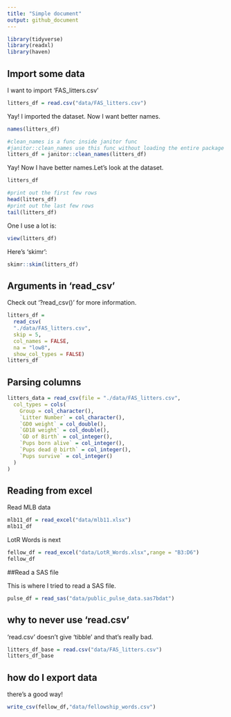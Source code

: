 ```yaml
---
title: "Simple document"
output: github_document
---
```



```r
library(tidyverse)
library(readxl)
library(haven)
```

## Import some data

I want to import 'FAS_litters.csv'


```r
litters_df = read.csv("data/FAS_litters.csv")


```

Yay! I imported the dataset. Now I want better names.

```r
names(litters_df)

#clean_names is a func inside janitor func
#janitor::clean_names use this func without loading the entire package
litters_df = janitor::clean_names(litters_df)
```

Yay! Now I have better names.Let's look at the dataset.

```r

litters_df

#print out the first few rows
head(litters_df)
#print out the last few rows
tail(litters_df)

```

One I use a lot is:
```r
view(litters_df)
```


Here's 'skimr':
```r
skimr::skim(litters_df)
```

## Arguments in 'read_csv'

Check out '?read_csv()' for more information.

```r
litters_df = 
  read_csv(
  "./data/FAS_litters.csv",
  skip = 5,
  col_names = FALSE,
  na = "low8",
  show_col_types = FALSE)
litters_df
```

## Parsing columns

```r
litters_data = read_csv(file = "./data/FAS_litters.csv",
  col_types = cols(
    Group = col_character(),
    `Litter Number` = col_character(),
    `GD0 weight` = col_double(),
    `GD18 weight` = col_double(),
    `GD of Birth` = col_integer(),
    `Pups born alive` = col_integer(),
    `Pups dead @ birth` = col_integer(),
    `Pups survive` = col_integer()
  )
)

```


## Reading from excel

Read MLB data

```r
mlb11_df = read_excel("data/mlb11.xlsx")
mlb11_df
```

LotR Words is next
```r
fellow_df = read_excel("data/LotR_Words.xlsx",range = "B3:D6")
fellow_df
```


##Read a SAS file

This is where I tried to read a SAS file.

```r
pulse_df = read_sas("data/public_pulse_data.sas7bdat")
```


## why to never use 'read.csv'

'read.csv' doesn't give 'tibble' and that's really bad.

```r
litters_df_base = read.csv("data/FAS_litters.csv")
litters_df_base
```


## how do I export data

there's a good way!

```r
write_csv(fellow_df,"data/fellowship_words.csv")
```


